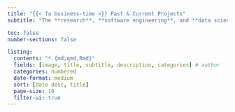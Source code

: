 ```yaml
---
title: "{{< fa business-time >}} Past & Current Projects"
subtitle: "The **research**, **software engineering**, and **data science** projects I am or was involved in"

toc: false
number-sections: false

listing:
  contents: "*.{md,qmd,Rmd}"
  fields: [image, title, subtitle, description, categories] # author
  categories: numbered
  date-format: medium
  sort: [date desc, title]
  page-size: 10
  filter-ui: true
---
```


